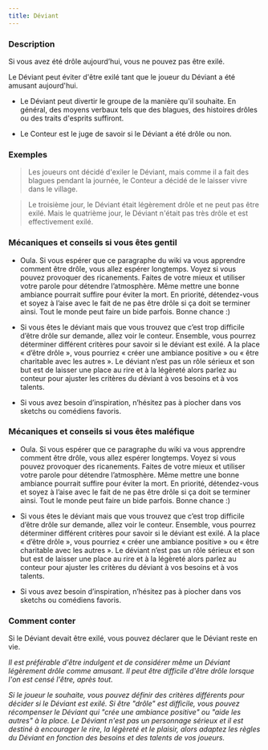 ```yaml
---
title: Déviant
---
```



<Role DEVIANT header />

### Description

Si vous avez été drôle aujourd’hui, vous ne pouvez pas être exilé.

Le Déviant peut éviter d'être exilé tant que le joueur du Déviant a été amusant aujourd'hui. 

-   Le Déviant peut divertir le groupe de la manière qu'il souhaite. En général, des moyens verbaux tels que des blagues, des histoires drôles ou des traits d'esprits suffiront. 

-   Le Conteur est le juge de savoir si le Déviant a été drôle ou non. 

### Exemples

> Les joueurs ont décidé d'exiler le Déviant, mais comme il a fait des blagues pendant la journée, le Conteur a décidé de le laisser vivre dans le village. 

> Le troisième jour, le Déviant était légèrement drôle et ne peut pas être exilé. Mais le quatrième jour, le Déviant n'était pas très drôle et est effectivement exilé. 


### Mécaniques et conseils si vous êtes gentil

- Oula. Si vous espérer que ce paragraphe du wiki va vous apprendre comment être drôle, vous allez espérer longtemps. Voyez si vous pouvez provoquer des ricanements. Faites de votre mieux et utiliser votre parole pour détendre l’atmosphère. Même mettre une bonne ambiance pourrait suffire pour éviter la mort. En priorité, détendez-vous et soyez à l’aise avec le fait de ne pas être drôle si ça doit se terminer ainsi. Tout le monde peut faire un bide parfois. Bonne chance :) 

- Si vous êtes le déviant mais que vous trouvez que c’est trop difficile d’être drôle sur demande, allez voir le conteur. Ensemble, vous pourrez déterminer différent critères pour savoir si le déviant est exilé. A la place « d’être drôle », vous pourriez « créer une ambiance positive » ou « être charitable avec les autres ». Le déviant n’est pas un rôle sérieux et son but est de laisser une place au rire et à la légèreté alors parlez au conteur pour ajuster les critères du déviant à vos besoins et à vos talents.

- Si vous avez besoin d’inspiration, n’hésitez pas à piocher dans vos sketchs ou comédiens favoris.

### Mécaniques et conseils si vous êtes maléfique

- Oula. Si vous espérer que ce paragraphe du wiki va vous apprendre comment être drôle, vous allez espérer longtemps. Voyez si vous pouvez provoquer des ricanements. Faites de votre mieux et utiliser votre parole pour détendre l’atmosphère. Même mettre une bonne ambiance pourrait suffire pour éviter la mort. En priorité, détendez-vous et soyez à l’aise avec le fait de ne pas être drôle si ça doit se terminer ainsi. Tout le monde peut faire un bide parfois. Bonne chance :) 

- Si vous êtes le déviant mais que vous trouvez que c’est trop difficile d’être drôle sur demande, allez voir le conteur. Ensemble, vous pourrez déterminer différent critères pour savoir si le déviant est exilé. A la place « d’être drôle », vous pourriez « créer une ambiance positive » ou « être charitable avec les autres ». Le déviant n’est pas un rôle sérieux et son but est de laisser une place au rire et à la légèreté alors parlez au conteur pour ajuster les critères du déviant à vos besoins et à vos talents.

- Si vous avez besoin d’inspiration, n’hésitez pas à piocher dans vos sketchs ou comédiens favoris.

### Comment conter

Si le Déviant devait être exilé, vous pouvez déclarer que le Déviant reste en vie. 

_Il est préférable d'être indulgent et de considérer même un Déviant légèrement drôle comme amusant. Il peut être difficile d'être drôle lorsque l'on est censé l'être, après tout._ 

_Si le joueur le souhaite, vous pouvez définir des critères différents pour décider si le Déviant est exilé. Si être "drôle" est difficile, vous pouvez récompenser le Déviant qui "crée une ambiance positive" ou "aide les autres" à la place. Le Déviant n'est pas un personnage sérieux et il est destiné à encourager le rire, la légèreté et le plaisir, alors adaptez les règles du Déviant en fonction des besoins et des talents de vos joueurs._